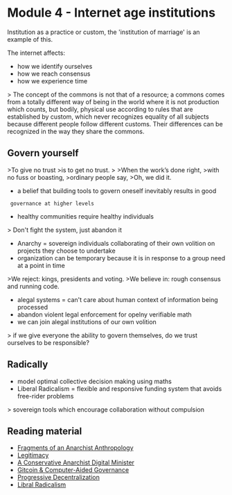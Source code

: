 = Module 4 - Internet age institutions =

Institution as a practice or custom, the 'institution of marriage' is an
example of this.

The internet affects:

* how we identify ourselves
* how we reach consensus
* how we experience time

> The concept of the commons is not that of a resource; a commons comes from a totally different way of being in the world where it is not production which counts, but bodily, physical use according to rules that are established by custom, which never recognizes equality of all subjects because different people follow different customs. Their differences can be recognized in the way they share the commons.

== Govern yourself ==

>To give no trust
>is to get no trust.
>
>When the work’s done right,
>with no fuss or boasting,
>ordinary people say,
>Oh, we did it. 

* a belief that building tools to govern oneself inevitably results in good
  governance at higher levels
* healthy communities require healthy individuals

> Don't fight the system, just abandon it

* Anarchy = sovereign individuals collaborating of their own volition on projects they choose to undertake
* organization can be temporary because it is in response to a group need at a point in time

>We reject: kings, presidents and voting.
>We believe in: rough consensus and running code.

* alegal systems = can't care about human context of information being processed
* abandon violent legal enforcement for opelny verifiable math
* we can join alegal institutions of our own volition

> if we give everyone the ability to govern themselves, do we trust ourselves to be responsible?

== Radically ==

* model optimal collective decision making using maths
* Liberal Radicalism = flexible and responsive funding system that avoids free-rider problems

> sovereign tools which encourage collaboration without compulsion

== Reading material ==

* [[https://abahlali.org/files/Graeber.pdf|Fragments of an Anarchist Anthropology]]
* [[https://vitalik.ca/general/2021/03/23/legitimacy.html|Legitimacy]]
* [[https://interdependence.fm/episodes/radical-transparency-humor-disinformation-poetry-for-machines-avatar-politicians-and-giving-non-human-entities-a-vote-with-digital-minister-of-taiwan-audrey-tang-X36XnWVg|A Conservative Anarchist Digital Minister]]
* [[https://gitcoin.co/blog/towards-computer-aided-governance-of-gitcoin-grants/|Gitcoin & Computer-Aided Governance]]
* [[https://blog.makerdao.com/the-maker-foundation-returns-dev-fund-holdings-to-the-dao/|Progressive Decentralization]]
* [[https://gitcoin.co/blog/experiments-with-liberal-radicalism/|Libral Radicalism]]
